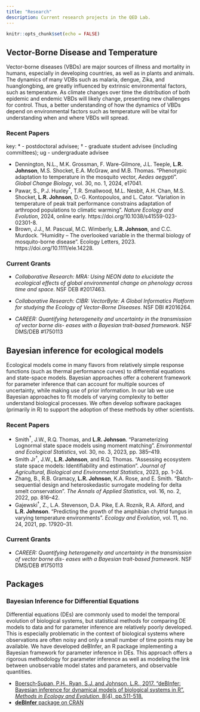 ```yaml
---
title: "Research"
description: Current research projects in the QED Lab.
---
```


```r
knitr::opts_chunk$set(echo = FALSE)
```

## Vector-Borne Disease and Temperature

Vector-borne diseases (VBDs) are major sources of illness and mortality in humans, especially in developing countries, as well as in plants and animals. The dynamics of many VDBs such as malaria, dengue, Zika, and huanglongbing, are greatly influenced by extrinsic environmental factors, such as temperature. As climate changes over time the distribution of both epidemic and endemic VBDs will likely change, presenting new challenges for control. Thus, a better understanding of how the dynamics of VBDs depend on environmental factors such as temperature will be vital for understanding when and where VBDs will spread. 

### Recent Papers

key: * - postdoctoral advisee; $\dagger$ - graduate student advisee (including committees); ug - undergraduate advisee


- Dennington, N.L., M.K. Grossman, F. Ware-Gilmore, J.L. Teeple, **L.R. Johnson**, M.S. Shocket, E.A. McGraw, and M.B. Thomas. "Phenotypic adaptation to temperature in the mosquito vector, *Aedes aegypti*". *Global Change Biology*, vol. 30, no. 1, 2024, e17041.
- Pawar, S., P.J. Huxley$^*$, T.R. Smallwood, M.L. Nesbit, A.H. Chan, M.S. Shocket, **L.R. Johnson**, D.-G. Kontopoulos, and L. Cator. "Variation in temperature of peak trait performance constrains adaptation of arthropod populations to climatic warming". *Nature Ecology and Evolution*, 2024, online early. https://doi.org/10.1038/s41559-023-02301-8.
- Brown, J.J., M. Pascual, M.C. Wimberly, **L.R. Johnson**, and C.C. Murdock. "Humidity – The overlooked variable in the thermal biology of mosquito-borne disease". Ecology Letters, 2023. https://doi.org/10.1111/ele.14228.


### Current Grants

- *Collaborative Research: MRA: Using NEON data to elucidate the ecological effects of global environmental change on phenology across time and space*.  NSF DEB #2017463. 

- *Collaborative Research: CIBR: VectorByte: A Global Informatics Platform for studying the Ecology of Vector-Borne Diseases*.  NSF DBI #2016264. 

- *CAREER: Quantifying heterogeneity and uncertainty in the transmission of vector borne dis- eases with a Bayesian trait-based framework*. NSF DMS/DEB #1750113



## Bayesian inference for ecological models

Ecological models come in many flavors from relatively simple response functions (such as thermal performance curves) to differential equations and state-space models. Bayesian approaches offer a coherent framework for parameter inference that can account for multiple sources of uncertainty, while making use of prior information. In our lab we use Bayesian approaches to fit models of varying complexity to better understand biological processes. We often develop software packages (primarily in R) to support the adoption of these methods by other scientists.

### Recent Papers

- Smith$^\dagger$, J.W., R.Q. Thomas, and **L.R. Johnson**. "Parameterizing Lognormal state space models using moment matching". *Environmental and Ecological Statistics*, vol. 30, no. 3, 2023, pp. 385–419.
- Smith Jr$^\dagger$, J.W., **L.R. Johnson**, and R.Q. Thomas. "Assessing ecosystem state space models: Identifiability and estimation". *Journal of Agricultural, Biological and Environmental Statistics*, 2023, pp. 1–24.
- Zhang, B., R.B. Gramacy, **L.R. Johnson**, K.A. Rose, and E. Smith. "Batch-sequential design and heteroskedastic surrogate modeling for delta smelt conservation". *The Annals of Applied Statistics*, vol. 16, no. 2, 2022, pp. 816–42.
- Gajewski$^\dagger$, Z., L.A. Stevenson, D.A. Pike, E.A. Roznik, R.A. Alford, and **L.R. Johnson**. "Predicting the growth of the amphibian chytrid fungus in varying temperature environments". *Ecology and Evolution*, vol. 11, no. 24, 2021, pp. 17920–31.


### Current Grants

- *CAREER: Quantifying heterogeneity and uncertainty in the transmission of vector borne dis- eases with a Bayesian trait-based framework*. NSF DMS/DEB #1750113


## Packages

### Bayesian Inference for Differential Equations

Differential equations (DEs) are commonly used to model the temporal evolution of biological systems, but statistical methods for comparing DE models to data and for parameter inference are relatively poorly developed. This is especially problematic in the context of biological systems where observations are often noisy and only a small number of time points may be available. We have developed deBInfer, an R package implementing a Bayesian framework for parameter inference in DEs. This approach offers a rigorous methodology for parameter inference as well as modeling the link between unobservable model states and parameters, and observable quantities.


- [Boersch‐Supan, P.H., Ryan, S.J. and Johnson, L.R., 2017. "deBInfer: Bayesian inference for dynamical models of biological systems in R". *Methods in Ecology and Evolution*, 8(4), pp.511-518.](https://besjournals.onlinelibrary.wiley.com/doi/full/10.1111/2041-210X.12679){.external target="_blank"}
- [**deBInfer** package on CRAN](https://cran.r-project.org/web/packages/deBInfer/index.html){.external target="_blank"}


